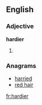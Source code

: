==English==

===Adjective===
'''hardier'''

# {{comparative of|[[hardy]]}}

===Anagrams===
* [[harried#English|harried]]
* [[red hair#English|red hair]]

[[fr:hardier]]